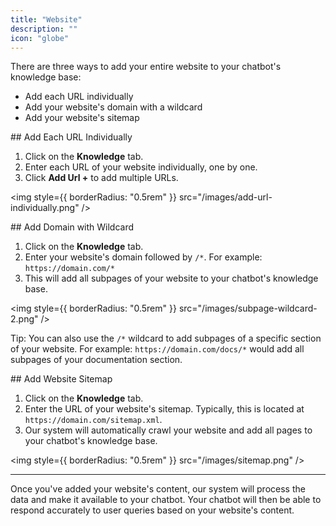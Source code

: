 ```yaml
---
title: "Website"
description: ""
icon: "globe"
---
```


There are three ways to add your entire website to your chatbot's knowledge base:

-   Add each URL individually
-   Add your website's domain with a wildcard
-   Add your website's sitemap

<Tabs>
  <Tab title="Each URL Individually" default>
## Add Each URL Individually

1. Click on the **Knowledge** tab.
2. Enter each URL of your website individually, one by one.
3. Click **Add Url +** to add multiple URLs.

<img style={{ borderRadius: "0.5rem" }} src="/images/add-url-individually.png" />

  </Tab>
  <Tab title="Entire Site with Wildcard">
## Add Domain with Wildcard

1. Click on the **Knowledge** tab.
2. Enter your website's domain followed by `/*`. For example: `https://domain.com/*`
3. This will add all subpages of your website to your chatbot's knowledge base.

<img style={{ borderRadius: "0.5rem" }} src="/images/subpage-wildcard-2.png" />

Tip: You can also use the `/*` wildcard to add subpages of a specific section of your website. For example: `https://domain.com/docs/*` would add all subpages of your documentation section.

  </Tab>
  <Tab title="Entire Site with Sitemap">
## Add Website Sitemap

1. Click on the **Knowledge** tab.
2. Enter the URL of your website's sitemap. Typically, this is located at `https://domain.com/sitemap.xml`.
3. Our system will automatically crawl your website and add all pages to your chatbot's knowledge base.

<img style={{ borderRadius: "0.5rem" }} src="/images/sitemap.png" />

  </Tab>
</Tabs>

---

Once you've added your website's content, our system will process the data and make it available to your chatbot. Your chatbot will then be able to respond accurately to user queries based on your website's content.
